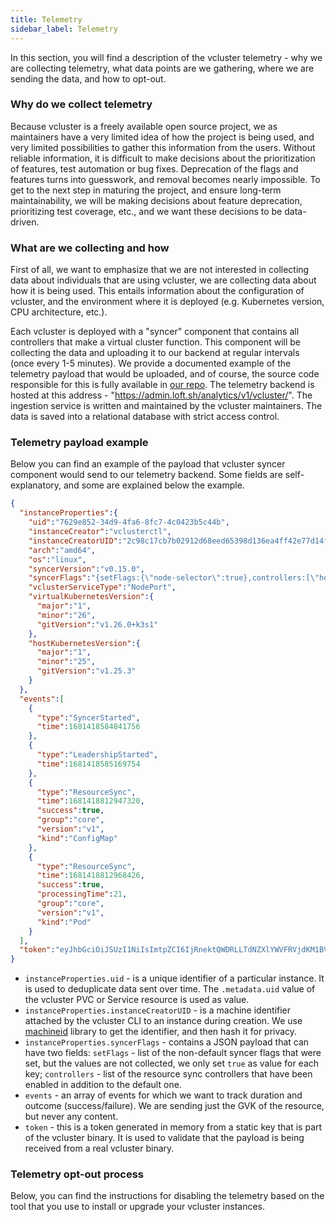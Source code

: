 ```yaml
---
title: Telemetry
sidebar_label: Telemetry
---
```




In this section, you will find a description of the vcluster telemetry - why we are collecting telemetry, what data points are we gathering, where we are sending the data, and how to opt-out.


### Why do we collect telemetry

Because vcluster is a freely available open source project, we as maintainers have a very limited idea of how the project is being used, and very limited possibilities to gather this information from the users. Without reliable information, it is difficult to make decisions about the prioritization of features, test automation or bug fixes. Deprecation of the flags and features turns into guesswork, and removal becomes nearly impossible.
To get to the next step in maturing the project, and ensure long-term maintainability, we will be making decisions about feature deprecation, prioritizing test coverage, etc., and we want these decisions to be data-driven.


### What are we collecting and how

First of all, we want to emphasize that we are not interested in collecting data about individuals that are using vcluster, we are collecting data about how it is being used. This entails information about the configuration of vcluster, and the environment where it is deployed (e.g. Kubernetes version, CPU architecture, etc.).

Each vcluster is deployed with a "syncer" component that contains all controllers that make a virtual cluster function. This component will be collecting the data and uploading it to our backend at regular intervals (once every 1-5 minutes). We provide a documented example of the telemetry payload that would be uploaded, and of course, the source code responsible for this is fully available in [our repo](https://github.com/loft-sh/vcluster). The telemetry backend is hosted at this address - "https://admin.loft.sh/analytics/v1/vcluster/". The ingestion service is written and maintained by the vcluster maintainers. The data is saved into a relational database with strict access control.

### Telemetry payload example

Below you can find an example of the payload that vcluster syncer component would send to our telemetry backend. Some fields are self-explanatory, and some are explained below the example.

```json
{
  "instanceProperties":{
    "uid":"7629e852-34d9-4fa6-8fc7-4c0423b5c44b",
    "instanceCreator":"vclusterctl",
    "instanceCreatorUID":"2c98c17cb7b02912d68eed65398d136ea4ff42e77d14f48a4d383420f8eada44",
    "arch":"amd64",
    "os":"linux",
    "syncerVersion":"v0.15.0",
    "syncerFlags":"{setFlags:{\"node-selector\":true},controllers:[\"hoststorageclasses\"]}",
    "vclusterServiceType":"NodePort",
    "virtualKubernetesVersion":{
      "major":"1",
      "minor":"26",
      "gitVersion":"v1.26.0+k3s1"
    },
    "hostKubernetesVersion":{
      "major":"1",
      "minor":"25",
      "gitVersion":"v1.25.3"
    }
  },
  "events":[
    {
      "type":"SyncerStarted",
      "time":1681418584841756
    },
    {
      "type":"LeadershipStarted",
      "time":1681418585169754
    },
    {
      "type":"ResourceSync",
      "time":1681418812947320,
      "success":true,
      "group":"core",
      "version":"v1",
      "kind":"ConfigMap"
    },
    {
      "type":"ResourceSync",
      "time":1681418812968426,
      "success":true,
      "processingTime":21,
      "group":"core",
      "version":"v1",
      "kind":"Pod"
    }
  ],
  "token":"eyJhbGciOiJSUzI1NiIsImtpZCI6IjRnektQWDRLLTdNZXlYWVFRVjdKM1BVUnhHRTdOVW1UazIyeGphcVRmdlUifQ.eyJpc3MiOiJ2Y2x1c3Rlci10ZWxlbWV0cnkifQ.WEh-8EfCpB1mW24s-jLW1vkcgLzTo6UArxgL03A650BnHv5aUY-C-BcR_sdOoMJIGZifdTImYwWIZYBPD232odlOiVijKGH3CMRPH9gblzUeRkBO1Qdl_qq7pIjEIWiQ4y6-H02u3nFtXBWmdq77rF32pxtzonvknFPKCvdoICP773wiJk_Tvofno0GnMxWLuojqahZdTjo15ww4kB5BnZZoT7UrhyPRFYD6fAL1YJq8WLi0GSKN2hoeC5EpcvLzmCfV3qUd_3PmHTIvvUJdTvjDfTUjI7aQfn1XsPz_GfRCsv18LNmTd2PqYbOaIZP7GeJ5l63pNp0IDKNgjtnjdl6bPgtoV21cZjZ4iVd2ODjUiTBUtFTT8QxXPA6_fuX1ZCpnAEppfELopkrFKD0F9RQFZW8BVWiaKLiULy3AgfaOUYOTlt0-j52JXW7gbNXhdIgWvt5r99a7DUAd8yo76SJBxMA3WQfSs43SeppM_iegVAa13ZUSKsiyNWUZ84SXtT1nlma93JZPchtdNKpgQIWiKC9MrNf3DiibBLHln3DE21XMVzn7CEuFiNLy4zl088Kg3Ue3KJiJBvWWFBN1kf-5xq1BN9lfVzwbaRW_mF2zcKz5sXe8J5wbiFzWOuCTWu24XPUUVj4aW_SkTeag80iMqFtrSAt63diQ6s9gm9g"
}
```

- `instanceProperties.uid` - is a unique identifier of a particular instance. It is used to deduplicate data sent over time. The `.metadata.uid` value of the vcluster PVC or Service resource is used as value.
- `instanceProperties.instanceCreatorUID` - is a machine identifier attached by the vcluster CLI to an instance during creation. We use [machineid](https://github.com/denisbrodbeck/machineid) library to get the identifier, and then hash it for privacy.
- `instanceProperties.syncerFlags` - contains a JSON payload that can have two fields: `setFlags` - list of the non-default syncer flags that were set, but the values are not collected, we only set `true` as value for each key; `controllers` - list of the resource sync controllers that have been enabled in addition to the default one.
- `events` - an array of events for which we want to track duration and outcome (success/failure). We are sending just the GVK of the resource, but never any content.
- `token` - this is a token generated in memory from a static key that is part of the vcluster binary. It is used to validate that the payload is being received from a real vcluster binary.

### Telemetry opt-out process

Below, you can find the instructions for disabling the telemetry based on the tool that you use to install or upgrade your vcluster instances.

<TelemetryOptOutSegment/>